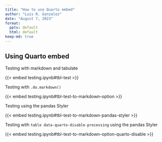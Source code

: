 ```yaml
---
title: "How to use Quarto embed"
author: "Luis R. Gonzalez"
date: "August 7, 2023"
format: 
  pptx: default
  html: default
keep-md: true
---
```


## Using Quarto embed

Testing with markdown and tabulate

{{< embed testing.ipynb#tbl-test >}}

Testing with `.do.markdown()`

{{< embed testing.ipynb#tbl-test-to-markdown-option >}}

Testing using the pandas Styler

{{< embed testing.ipynb#tbl-test-to-markdown-pandas-styler >}}

Testing with `table data-quarto-disable-processing` using the pandas Styler

{{< embed testing.ipynb#tbl-test-to-markdown-option-quarto-disable >}}